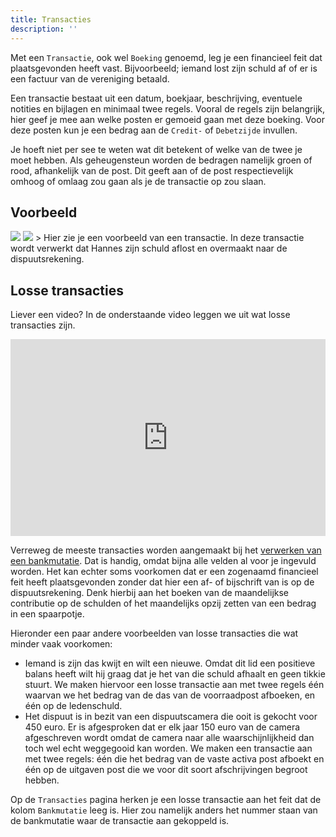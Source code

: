 ```yaml
---
title: Transacties
description: ''
---
```


Met een ```Transactie```, ook wel ```Boeking``` genoemd, leg je een financieel feit dat plaatsgevonden heeft vast. Bijvoorbeeld; iemand lost zijn schuld af of er is een factuur van de vereniging betaald.

Een transactie bestaat uit een datum, boekjaar, beschrijving, eventuele notities en bijlagen en minimaal twee regels. Vooral de regels zijn belangrijk, hier geef je mee aan welke posten er gemoeid gaan met deze boeking. Voor deze posten kun je een bedrag aan de ```Credit-``` of ```Debetzijde``` invullen.

Je hoeft niet per see te weten wat dit betekent of welke van de twee je moet hebben. Als geheugensteun worden de bedragen namelijk groen of rood, afhankelijk van de post. Dit geeft aan of de post respectievelijk omhoog of omlaag zou gaan als je de transactie op zou slaan.

## Voorbeeld
<img className="block w-full dark:hidden" src="/images/transactie-voorbeeld-light.png" />
<img className="hidden w-full dark:block" src="/images/transactie-voorbeeld-dark.png" />
> Hier zie je een voorbeeld van een transactie. In deze transactie wordt verwerkt dat Hannes zijn schuld aflost en overmaakt naar de dispuutsrekening.

## Losse transacties
<Note>Liever een video? In de onderstaande video leggen we uit wat losse transacties zijn.</Note>

<iframe
  width="100%"
  height="315"
  src="https://www.youtube.com/embed/iA_IKDQVEwU"
  title="Ledenbestand importeren"
  frameBorder="0"
  allow="accelerometer; autoplay; clipboard-write; encrypted-media; gyroscope; picture-in-picture"
  allowFullScreen
></iframe>

<br/>

Verreweg de meeste transacties worden aangemaakt bij het [verwerken van een bankmutatie](/financien/bankmutaties). Dat is handig, omdat bijna alle velden al voor je ingevuld worden. Het kan echter soms voorkomen dat er een zogenaamd financieel feit heeft plaatsgevonden zonder dat hier een af- of bijschrift van is op de dispuutsrekening. Denk hierbij aan het boeken van de maandelijkse contributie op de schulden of het maandelijks opzij zetten van een bedrag in een spaarpotje.

Hieronder een paar andere voorbeelden van losse transacties die wat minder vaak voorkomen:
- Iemand is zijn das kwijt en wilt een nieuwe. Omdat dit lid een positieve balans heeft wilt hij graag dat je het van die schuld afhaalt en geen tikkie stuurt. We maken hiervoor een losse transactie aan met twee regels één waarvan we het bedrag van de das van de voorraadpost afboeken, en één op de ledenschuld.
- Het dispuut is in bezit van een dispuutscamera die ooit is gekocht voor 450 euro. Er is afgesproken dat er elk jaar 150 euro van de camera afgeschreven wordt omdat de camera naar alle waarschijnlijkheid dan toch wel echt weggegooid kan worden. We maken een transactie aan met twee regels: één die het bedrag van de vaste activa post afboekt en één op de uitgaven post die we voor dit soort afschrijvingen begroot hebben.

Op de ```Transacties``` pagina herken je een losse transactie aan het feit dat de kolom ```Bankmutatie``` leeg is. Hier zou namelijk anders het nummer staan van de bankmutatie waar de transactie aan gekoppeld is.